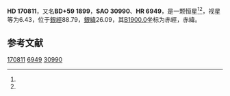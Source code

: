 {{Starbox begin
| name = HD 170811
}}
{{Starbox observe
| epoch = [[J2000.0|J2000.0]]
| constell = {{星座名待查}}<ref name=SIMBAD>{{cite web
 | url=http://simbad.u-strasbg.fr/simbad/sim-id?Ident=HR+6949
 | title =Pulsating variable Star
 | publisher=Centre de Données astronomiques de Strasbourg
 | work=SIMBAD
 | accessdate=2012-07-13}}</ref><ref name=DATA>{{cite web
 | url=http://vizier.u-strasbg.fr/viz-bin/VizieR-5?-out.add=.&-source=5050&-corr=PK=HR&-out.max=9999&HR=6949
 | title=VizieR Detailed Page
 | accessdate=2012-07-13
 | archive-date=2016-03-05
 | archive-url=https://web.archive.org/web/20160305051001/http://vizier.u-strasbg.fr/viz-bin/VizieR-5?-out.add=.&-source=5050&-corr=PK=HR&-out.max=9999&HR=6949
 | dead-url=no
 }}</ref>
| 星官 = 
| ra = {{RA|18|27|42.3}}<ref name=SIMBAD /><ref name=DATA />
| dec = {{DEC|+59|32|57}}<ref name=SIMBAD /><ref name=DATA />
| appmag_v = 6.43<ref name=SIMBAD /><ref name=DATA />
}}
{{Starbox character
| class = K0IV<ref name=SIMBAD /><ref name=DATA />
| b-v = <ref name=SIMBAD /><ref name=DATA />
| u-b = <ref name=SIMBAD /><ref name=DATA />
| r-i = <ref name=SIMBAD /><ref name=DATA />
| variable = 
}}
{{Starbox astrometry
| radial_v = 
| prop_mo_ra = -10
| parallax = 
| p_error = 
}}
{{Starbox catalog
| names =BD+59 1899，[[SAO星表|SAO]] 30990，[[HD星表|HD]] 170811，[[HR星表|HR]] 6949}}
{{Starbox reference |Simbad=HR+6949}}
{{Starbox end}}

'''HD 170811'''，又名'''BD+59 1899'''，'''SAO 30990'''、'''HR 6949'''，是一颗恒星<ref name=SIMBAD /><ref name=DATA />，视星等为6.43，位于[[銀道座標系|銀經]]88.79，[[銀道座標系|銀緯]]26.09，其[[B1900.0|B1900.0]]坐标为赤經{{RA|18|26|19.6}}，赤緯{{DEC|+59|26.09|57}}。

== 参考文献 ==
{{reflist}}

{{star-stub}}

[[Category:HD和HDE天體|170811]]
[[Category:HR天體|6949]]
[[Category:SAO天體|30990]]
